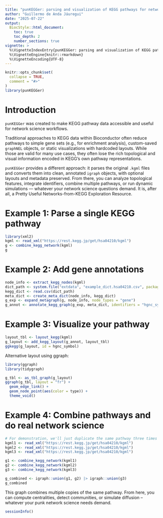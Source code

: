 ```yaml
---
title: "punKEGGer: parsing and visualization of KEGG pathways for network science"
author: "Guillermo de Anda Jáuregui"
date: "2025-07-22"
output:
  BiocStyle::html_document:
    toc: true
    toc_depth: 2
    number_sections: true
vignette: >
  %\VignetteIndexEntry{punKEGGer: parsing and visualization of KEGG pathways for network science}
  %\VignetteEngine{knitr::rmarkdown}
  %\VignetteEncoding{UTF-8}
---
```


```r
knitr::opts_chunk$set(
  collapse = TRUE,
  comment = "#>"
)
library(punKEGGer)
```

# Introduction

`punKEGGer` was created to make KEGG pathway data accessible and useful for network science workflows.

Traditional approaches to KEGG data within Bioconductor often reduce pathways to simple gene sets (e.g., for enrichment analysis), custom-saved `graphNEL` objects, or static visualizations with hardcoded layouts. While those are valid for many use cases, they often lose the rich topological and visual information encoded in KEGG's own pathway representations.

`punKEGGer` provides a different approach: it parses the original `.kgml` files and converts them into clean, annotated `igraph` objects, with optional layouts and metadata preserved. From there, you can analyze topological features, integrate identifiers, combine multiple pathways, or run dynamic simulations — whatever your network science questions demand. It is, after all, a Pretty Useful Networks-from-KEGG Exploration Resource.

# Example 1: Parse a single KEGG pathway

```r
library(xml2)
kgml <- read_xml("https://rest.kegg.jp/get/hsa04210/kgml")
g <- combine_kegg_network(kgml)
g
```

# Example 2: Add gene annotations

```r
node_info <- extract_kegg_nodes(kgml)
dict_path <- system.file("extdata", "example_dict.hsa04210.csv", package="punKEGGer")
kegg_dict <- read.csv(dict_path)
meta_dict <- create_meta_dict(node_info, kegg_dict)
g_exp <- expand_metagraph(g, node_info, node_types = "gene")
g_annot <- annotate_kegg_graph(g_exp, meta_dict, identifiers = "hgnc_symbol")
```

# Example 3: Visualize your pathway

```r
layout_tbl <- layout_kegg(kgml)
g_layout <- add_kegg_layout(g_annot, layout_tbl)
ggkegg(g_layout, id = hgnc_symbol)
```

Alternative layout using ggraph:

```r
library(ggraph)
library(tidygraph)

g_tbl <- as_tbl_graph(g_layout)
ggraph(g_tbl, layout = "fr") +
  geom_edge_link() +
  geom_node_point(aes(color = type)) +
  theme_void()
```

# Example 4: Combine pathways and do real network science

```r
# For demonstration, we'll just duplicate the same pathway three times
kgml1 <- read_xml("https://rest.kegg.jp/get/hsa04210/kgml")
kgml2 <- read_xml("https://rest.kegg.jp/get/hsa04210/kgml")
kgml3 <- read_xml("https://rest.kegg.jp/get/hsa04210/kgml")

g1 <- combine_kegg_network(kgml1)
g2 <- combine_kegg_network(kgml2)
g3 <- combine_kegg_network(kgml3)

g_combined <- igraph::union(g1, g2) |> igraph::union(g3)
g_combined
```

This graph combines multiple copies of the same pathway. From here, you can compute centralities, detect communities, or simulate diffusion – whatever your punk network science needs demand.

```r
sessionInfo()
```

